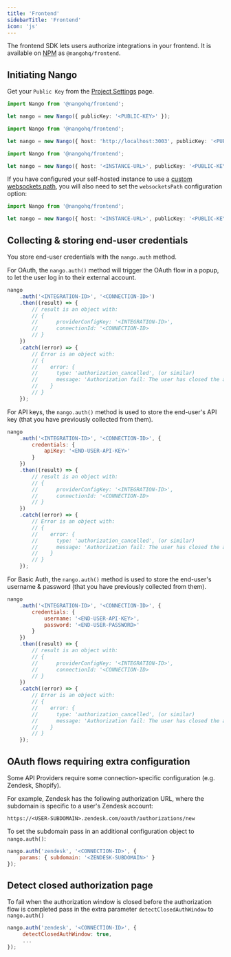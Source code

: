 ```yaml
---
title: 'Frontend'
sidebarTitle: 'Frontend'
icon: 'js'
---
```


The frontend SDK lets users authorize integrations in your frontend. It is available on [NPM](https://www.npmjs.com/package/@nangohq/frontend) as `@nangohq/frontend`.

## Initiating Nango

<Tabs>

<Tab title="Nango Cloud">

Get your `Public Key` from the [Project Settings](https://app.nango.dev/project-settings) page.

```ts
import Nango from '@nangohq/frontend';

let nango = new Nango({ publicKey: '<PUBLIC-KEY>' });
```

</Tab>

<Tab title="Localhost">

```ts
import Nango from '@nangohq/frontend';

let nango = new Nango({ host: 'http://localhost:3003', publicKey: '<PUBLIC-KEY>' });
```

</Tab>

<Tab title="Self-hosted">

```ts
import Nango from '@nangohq/frontend';

let nango = new Nango({ host: '<INSTANCE-URL>', publicKey: '<PUBLIC-KEY>' });
```

If you have configured your self-hosted instance to use a [custom websockets path](/use/self-hosting-instructions#custom-websockets-path),
you will also need to set the `websocketsPath` configuration option:

```ts
import Nango from '@nangohq/frontend';

let nango = new Nango({ host: '<INSTANCE-URL>', publicKey: '<PUBLIC-KEY>', websocketsPath: '/<YOUR-WEBSOCKETS-PATH>' });
```
</Tab>

</Tabs>

## Collecting & storing end-user credentials

You store end-user credentials with the `nango.auth` method.

<Tabs>

<Tab title="OAuth">

For OAuth, the `nango.auth()` method will trigger the OAuth flow in a popup, to let the user log in to their external account.

```js
nango
    .auth('<INTEGRATION-ID>', '<CONNECTION-ID>')
    .then((result) => {
        // result is an object with:
        // {
        //      providerConfigKey: '<INTEGRATION-ID>',
        //      connectionId: '<CONNECTION-ID>
        // }
    })
    .catch((error) => {
        // Error is an object with:
        // {
        //    error: {
        //      type: 'authorization_cancelled', (or similar)
        //      message: 'Authorization fail: The user has closed the authorization modal before the process was complete.'  (or similar)
        //    }
        // }
    });
```

</Tab>

<Tab title="API Key">

For API keys, the `nango.auth()` method is used to store the end-user's API key (that you have previously collected from them).

```js
nango
    .auth('<INTEGRATION-ID>', '<CONNECTION-ID>', {
        credentials: {
            apiKey: '<END-USER-API-KEY>'
        }
    })
    .then((result) => {
        // result is an object with:
        // {
        //      providerConfigKey: '<INTEGRATION-ID>',
        //      connectionId: '<CONNECTION-ID>
        // }
    })
    .catch((error) => {
        // Error is an object with:
        // {
        //    error: {
        //      type: 'authorization_cancelled', (or similar)
        //      message: 'Authorization fail: The user has closed the authorization modal before the process was complete.'  (or similar)
        //    }
        // }
    });
```

</Tab>

<Tab title="Basic Auth">

For Basic Auth, the `nango.auth()` method is used to store the end-user's username & password (that you have previously collected from them).

```js
nango
    .auth('<INTEGRATION-ID>', '<CONNECTION-ID>', {
        credentials: {
            username: '<END-USER-API-KEY>',
            password: '<END-USER-PASSWORD>'
        }
    })
    .then((result) => {
        // result is an object with:
        // {
        //      providerConfigKey: '<INTEGRATION-ID>',
        //      connectionId: '<CONNECTION-ID>
        // }
    })
    .catch((error) => {
        // Error is an object with:
        // {
        //    error: {
        //      type: 'authorization_cancelled', (or similar)
        //      message: 'Authorization fail: The user has closed the authorization modal before the process was complete.'  (or similar)
        //    }
        // }
    });
```
</Tab>

</Tabs>

## OAuth flows requiring extra configuration

Some API Providers require some connection-specific configuration (e.g. Zendesk,
Shopify).

For example, Zendesk has the following authorization URL, where the subdomain is
specific to a user's Zendesk account:

```
https://<USER-SUBDOMAIN>.zendesk.com/oauth/authorizations/new
```

To set the subdomain pass in an additional configuration object to
`nango.auth()`:

```js
nango.auth('zendesk', '<CONNECTION-ID>', {
    params: { subdomain: '<ZENDESK-SUBDOMAIN>' }
});
```

## Detect closed authorization page

To fail when the authorization window is closed before the authorization flow is completed
pass in the extra parameter `detectClosedAuthWindow` to `nango.auth()`

```js
nango.auth('zendesk', '<CONNECTION-ID>', {
     detectClosedAuthWindow: true,
     ...
});
```

